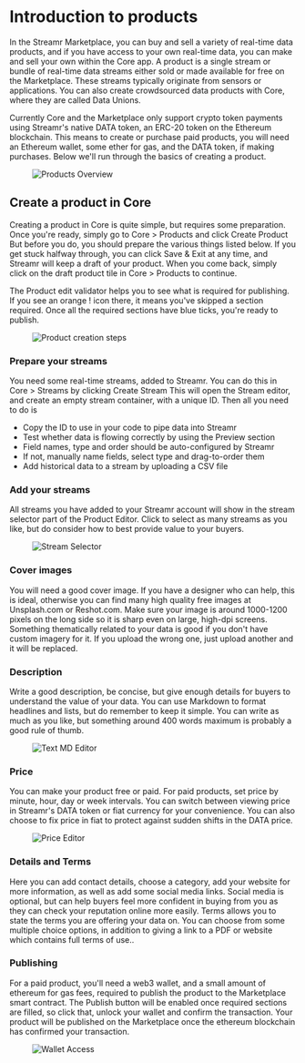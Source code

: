 



# Introduction to products
In the Streamr Marketplace, you can buy and sell a variety of real-time data products, and if you have access to your own real-time data, you can make and sell your own within the Core app. A product is a single stream or bundle of real-time data streams either sold or made available for free on the Marketplace. These streams typically originate from sensors or applications. You can also create crowdsourced data products with Core, where they are called Data Unions. 

Currently Core and the Marketplace only support crypto token payments using Streamr's native DATA token, an ERC-20 token on the Ethereum blockchain. This means to create or purchase paid products, you will need an Ethereum wallet, some ether for gas, and the DATA token, if making purchases. Below we'll run through the basics of creating a product.

<figure>
    <picture>
      <img
        src={ProductsOverview}
        srcSet={`${ProductsOverview2x} 2x`}
        alt="Products Overview"
      />
    </picture>
</figure>

## Create a product in Core
Creating a product in Core is quite simple, but requires some preparation. Once you're ready, simply go to Core > Products and click <span className={docsStyles.streamrHighlight}>Create Product</span> But before you do, you should prepare the various things listed below. If you get stuck halfway through, you can click Save & Exit at any time, and Streamr will keep a draft of your product. When you come back, simply click on the draft product tile in Core > Products to continue.

The Product edit validator helps you to see what is required for publishing. If you see an orange ! icon there, it means you've skipped a section required. Once all the required sections have blue ticks, you're ready to publish.

<figure>
    <picture>
      <source srcSet={ProductsCreateFlowMobile} media="(max-width: 575px)" />
      <img
        src={ProductsCreateFlow}
        srcSet={`${ProductsCreateFlow2x} 2x`}
        alt="Product creation steps"
      />
    </picture>
</figure>

### Prepare your streams
You need some real-time streams, added to Streamr. You can do this in Core > Streams by clicking <span className={docsStyles.streamrHighlight}>Create Stream</span> This will open the Stream editor, and create an empty stream container, with a unique ID. Then all you need to do is

- Copy the ID to use in your code to pipe data into Streamr
- Test whether data is flowing correctly by using the Preview section
- Field names, type and order should be auto-configured by Streamr
- If not, manually name fields, select type and drag-to-order them 
- Add historical data to a stream by uploading a CSV file

### Add your streams
All streams you have added to your Streamr account will show in the stream selector part of the Product Editor. Click to select as many streams as you like, but do consider how to best provide value to your buyers.

<figure>
    <picture>
      <img
        src={StreamSelector}
        srcSet={`${StreamSelector2x} 2x`}
        alt="Stream Selector"
      />
    </picture>
</figure>

### Cover images
You will need a good cover image. If you have a designer who can help, this is ideal, otherwise you can find many high quality free images at Unsplash.com or Reshot.com. Make sure your image is around 1000-1200 pixels on the long side so it is sharp even on large, high-dpi screens. Something thematically related to your data is good if you don't have custom imagery for it. If you upload the wrong one, just upload another and it will be replaced.

### Description
Write a good description, be concise, but give enough details for buyers to understand the value of your data. You can use Markdown to format headlines and lists, but do remember to keep it simple. You can write as much as you like, but something around 400 words maximum is probably a good rule of thumb.

<figure>
    <picture>
      <img
        src={MDEditor}
        srcSet={`${MDEditor2x} 2x`}
        alt="Text MD Editor"
      />
    </picture>
</figure>

### Price
You can make your product free or paid. For paid products, set price by minute, hour, day or week intervals. You can switch between viewing price in Streamr's DATA token or fiat currency for your convenience. You can also choose to fix price in fiat to protect against sudden shifts in the DATA price.

<figure>
    <picture>
      <img
        src={PriceEditor}
        srcSet={`${PriceEditor2x} 2x`}
        alt="Price Editor"
      />
    </picture>
</figure>

### Details and Terms
Here you can add contact details, choose a category, add your website for more information, as well as add some social media links. Social media is optional, but can help buyers feel more confident in buying from you as they can check your reputation online more easily. Terms allows you to state the terms you are offering your data on. You can choose from some multiple choice options, in addition to giving a link to a PDF or website which contains full terms of use..

### Publishing
For a paid product, you'll need a web3 wallet, and a small amount of ethereum for gas fees, required to publish the product to the Marketplace smart contract. The <span className={docsStyles.streamrHighlight}>Publish</span> button will be enabled once required sections are filled, so click that, unlock your wallet and confirm the transaction. Your product will be published on the Marketplace once the ethereum blockchain has confirmed your transaction.

<figure>
    <picture>
      <img
        src={WalletAccess}
        srcSet={`${WalletAccess2x} 2x`}
        alt="Wallet Access"
      />
    </picture>
</figure>

